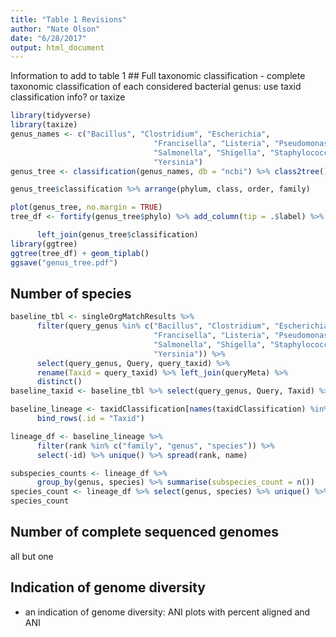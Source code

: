 ```yaml
---
title: "Table 1 Revisions"
author: "Nate Olson"
date: "6/28/2017"
output: html_document
---
```


Information to add to table 1
## Full taxonomic classification
- complete taxonomic classification of each considered bacterial genus: use taxid classification info? or taxize
```r
library(tidyverse)
library(taxize)
genus_names <- c("Bacillus", "Clostridium", "Escherichia",
                                "Francisella", "Listeria", "Pseudomonas",
                                "Salmonella", "Shigella", "Staphylococcus",
                                "Yersinia")
genus_tree <- classification(genus_names, db = "ncbi") %>% class2tree()
```

```r
genus_tree$classification %>% arrange(phylum, class, order, family)
```


```r
plot(genus_tree, no.margin = TRUE)
tree_df <- fortify(genus_tree$phylo) %>% add_column(tip = .$label) %>% 

      left_join(genus_tree$classification)
library(ggtree)
ggtree(tree_df) + geom_tiplab()
ggsave("genus_tree.pdf")
```   


## Number of species
```r
baseline_tbl <- singleOrgMatchResults %>%
      filter(query_genus %in% c("Bacillus", "Clostridium", "Escherichia",
                                "Francisella", "Listeria", "Pseudomonas",
                                "Salmonella", "Shigella", "Staphylococcus",
                                "Yersinia")) %>%
      select(query_genus, Query, query_taxid) %>%
      rename(Taxid = query_taxid) %>% left_join(queryMeta) %>%
      distinct() 
baseline_taxid <- baseline_tbl %>% select(query_genus, Query, Taxid) %>% unique() %>% .$Taxid %>% as.numeric()

baseline_lineage <- taxidClassification[names(taxidClassification) %in% baseline_taxid] %>% 
      bind_rows(.id = "Taxid")
```

```r
lineage_df <- baseline_lineage %>% 
      filter(rank %in% c("family", "genus", "species")) %>% 
      select(-id) %>% unique() %>% spread(rank, name)

subspecies_counts <- lineage_df %>% 
      group_by(genus, species) %>% summarise(subspecies_count = n())
species_count <- lineage_df %>% select(genus, species) %>% unique() %>% group_by(genus) %>% summarise(count = n())
species_count
```


## Number of complete sequenced genomes
all but one

## Indication of genome diversity 
- an indication of genome diversity: ANI plots with percent aligned and ANI